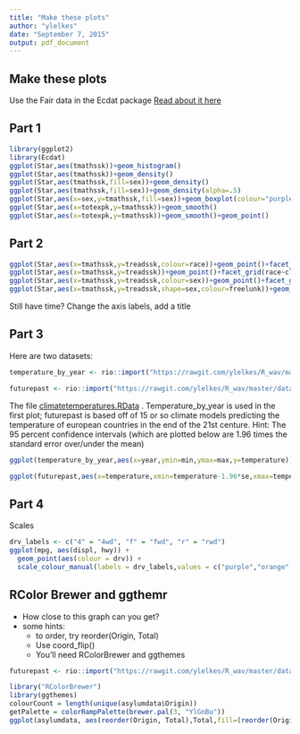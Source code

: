 ```yaml
---
title: "Make these plots"
author: "ylelkes"
date: "September 7, 2015"
output: pdf_document
---
```


## Make these plots

Use the Fair data in the Ecdat package
[Read about it here](https://cran.r-project.org/web/packages/Ecdat/Ecdat.pdf)

## Part 1
```r
library(ggplot2)
library(Ecdat)
ggplot(Star,aes(tmathssk))+geom_histogram()
ggplot(Star,aes(tmathssk))+geom_density()
ggplot(Star,aes(tmathssk,fill=sex))+geom_density()
ggplot(Star,aes(tmathssk,fill=sex))+geom_density(alpha=.5)
ggplot(Star,aes(x=sex,y=tmathssk,fill=sex))+geom_boxplot(colour="purple")
ggplot(Star,aes(x=totexpk,y=tmathssk))+geom_smooth()
ggplot(Star,aes(x=totexpk,y=tmathssk))+geom_smooth()+geom_point()
```

## Part 2
```r
ggplot(Star,aes(x=tmathssk,y=treadssk,colour=race))+geom_point()+facet_wrap(~sex)
ggplot(Star,aes(x=tmathssk,y=treadssk))+geom_point()+facet_grid(race~classk)
ggplot(Star,aes(x=tmathssk,y=treadssk,colour=sex))+geom_point()+facet_grid(race~classk)+geom_smooth(method=lm,colour="black")
ggplot(Star,aes(x=tmathssk,y=treadssk,shape=sex,colour=freelunk))+geom_point()+facet_grid(race~classk)+geom_smooth(method=lm)
```

Still have time? Change the axis labels, add a title

## Part 3
Here are two datasets:


```r
temperature_by_year <- rio::import("https://rawgit.com/ylelkes/R_wav/master/data%20examples/temperature_by_year.RData")

futurepast <- rio::import("https://rawgit.com/ylelkes/R_wav/master/data%20examples/climatetemperatures.RData")
```

The file [climatetemperatures.RData](https://github.com/ylelkes/R_wav/blob/master/data%20examples/climatetemperatures.RData?raw=true) . Temperature_by_year is used in the first plot; futurepast is based off of 15 or so climate models predicting the temperature of european countries in the end of the 21st centure. Hint: The 95 percent confidence intervals (which are plotted below are 1.96 times the standard error over/under the mean)

```r
ggplot(temperature_by_year,aes(x=year,ymin=min,ymax=max,y=temperature))+geom_ribbon(alpha=.5,fill="red")+geom_line()
```

```r
ggplot(futurepast,aes(x=temperature,xmin=temperature-1.96*se,xmax=temperature+1.96*se,y=locator,colour=time))+geom_point()+geom_errorbarh()
```


## Part 4 
Scales
```r
drv_labels <- c("4" = "4wd", "f" = "fwd", "r" = "rwd")
ggplot(mpg, aes(displ, hwy)) + 
  geom_point(aes(colour = drv)) +  
  scale_colour_manual(labels = drv_labels,values = c("purple","orange","grey","pink"))
```


## RColor Brewer and ggthemr

* How close to this graph can you get?
* some hints: 
  * to order, try reorder(Origin, Total)
  * Use coord_flip()
  * You'll need RColorBrewer and ggthemes

```r
futurepast <- rio::import("https://rawgit.com/ylelkes/R_wav/master/data%20examples/asylumdata.csv")
```



```r
library("RColorBrewer")
library(ggthemes)
colourCount = length(unique(asylumdata$Origin))
getPalette = colorRampPalette(brewer.pal(3, "YlGnBu"))
ggplot(asylumdata, aes(reorder(Origin, Total),Total,fill=(reorder(Origin, Total))))+geom_bar(stat="identity")+coord_flip()+ylab("Number of Asylum Seekers")+xlab("Country of Origin")+theme_economist()+theme(legend.position="none")+scale_fill_manual(values = getPalette(colourCount))
```
